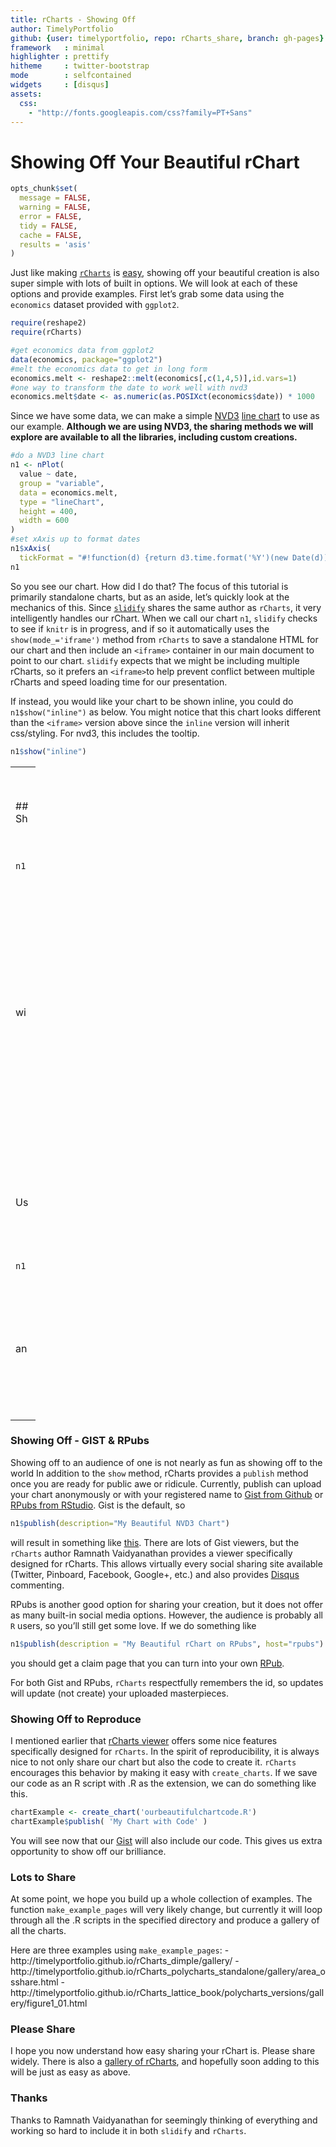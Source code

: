 ```yaml
---
title: rCharts - Showing Off
author: TimelyPortfolio
github: {user: timelyportfolio, repo: rCharts_share, branch: gh-pages}
framework   : minimal
highlighter : prettify
hitheme     : twitter-bootstrap
mode        : selfcontained
widgets     : [disqus]
assets:
  css: 
    - "http://fonts.googleapis.com/css?family=PT+Sans"
---
```


# Showing Off Your Beautiful rChart
  
<!-- AddThis Smart Layers BEGIN -->
<!-- Go to http://www.addthis.com/get/smart-layers to customize -->
<script type="text/javascript" src="//s7.addthis.com/js/300/addthis_widget.js#pubid=ra-4fdfcfd4773d48d3"></script>
<script type="text/javascript">
  addthis.layers({
    'theme' : 'transparent',
    'share' : {
      'position' : 'left',
      'numPreferredServices' : 5
    }   
  });
</script>
<!-- AddThis Smart Layers END -->


```r
opts_chunk$set(
  message = FALSE,
  warning = FALSE,
  error = FALSE,
  tidy = FALSE,
  cache = FALSE,
  results = 'asis'
)
```

Just like making [`rCharts`](http://rcharts.io/site) is [easy](http://ramnathv.github.io/rCharts/), showing off your beautiful creation is also super simple with lots of built in options.  We will look at each of these options and provide examples.  First let's grab some data using the `economics` dataset provided with `ggplot2`.

```r
require(reshape2)
require(rCharts)

#get economics data from ggplot2
data(economics, package="ggplot2")
#melt the economics data to get in long form
economics.melt <- reshape2::melt(economics[,c(1,4,5)],id.vars=1)
#one way to transform the date to work well with nvd3
economics.melt$date <- as.numeric(as.POSIXct(economics$date)) * 1000
```

Since we have some data, we can make a simple [NVD3](http://nvd3.org) [line chart](http://nvd3.org/ghpages/line.html) to use as our example.  **Although we are using NVD3, the sharing methods we will explore are available to all the libraries, including custom creations.**

```r
#do a NVD3 line chart
n1 <- nPlot(
  value ~ date,
  group = "variable",
  data = economics.melt,
  type = "lineChart",
  height = 400,
  width = 600
)
#set xAxis up to format dates
n1$xAxis(
  tickFormat = "#!function(d) {return d3.time.format('%Y')(new Date(d))}!#")
n1
```

So you see our chart.  How did I do that?  The focus of this tutorial is primarily standalone charts, but as an aside, let's quickly look at the mechanics of this.  Since [`slidify`](http://slidify.org) shares the same author as `rCharts`, it very intelligently handles our rChart.  When we call our chart `n1`, `slidify` checks to see if `knitr` is in progress, and if so it automatically uses the `show(mode_='iframe')` method from `rCharts` to save a standalone HTML for our chart and then include an `<iframe>` container in our main document to point to our chart.  `slidify` expects that we might be including multiple rCharts, so it prefers an `<iframe>`to help prevent conflict between multiple rCharts and speed loading time for our presentation.

If instead, you would like your chart to be shown inline, you could do `n1$show("inline")` as below.  You might notice that this chart looks different than the `<iframe>` version above since the `inline` version will inherit css/styling.  For nvd3, this includes the tooltip.

```r
n1$show("inline")
```

- - -
### Showing Off - To Yourself
Showing off to yourself can be very rewarding.  Running

```r
n1
```

will by default create a temp html file (don't worry it will be removed by R when you shut down R) that will open in your default browser.  `rCharts` accomplishes this by the `show` method.  Since it is an [R5 reference class](http://stat.ethz.ch/R-manual/R-devel/library/methods/html/refClass.html), the `show` method is called automatically.   

Using [`shiny`](http://www.rstudio.com/shiny/) might make us really proud of ourselves.  To see our chart with `shiny` we can run

```r
n1$show("server")
```

and avoid the creation of a temp file.  `Shiny` will start a web server, and your browser will open with our beautiful chart served by R.

- - -
### Showing Off - GIST & RPubs
Showing off to an audience of one is not nearly as fun as showing off to the world  In addition to the `show` method, rCharts provides a `publish` method once you are ready for public awe or ridicule.  Currently, publish can upload your chart anonymously or with your registered name to [Gist from Github](http://gist.github.com) or [RPubs from RStudio](http://rpubs.com).  Gist is the default, so 

```r
n1$publish(description="My Beautiful NVD3 Chart")
```

will result in something like [this](http://rcharts.io/viewer/?6064656#.Ue7FZo3VCSo).  There are lots of Gist viewers, but the `rCharts` author Ramnath Vaidyanathan provides a viewer specifically designed for rCharts.  This allows virtually every social sharing site available (Twitter, Pinboard, Facebook, Google+, etc.) and also provides [Disqus](http://disqus.com) commenting.

RPubs is another good option for sharing your creation, but it does not offer as many built-in social media options.  However, the audience is probably all `R` users, so you'll still get some love.  If we do something like 
```r
n1$publish(description = "My Beautiful rChart on RPubs", host="rpubs")
```

you should get a claim page that you can turn into your own [RPub](http://rpubs.com/timelyportfolio/7192).

For both Gist and RPubs, `rCharts` respectfully remembers the id, so updates will update (not create) your uploaded masterpieces.

### Showing Off to Reproduce
I mentioned earlier that [rCharts viewer](https://github.com/rcharts/viewer) offers some nice features specifically designed for `rCharts`.  In the spirit of reproducibility, it is always nice to not only share our chart but also the code to create it. `rCharts` encourages this behavior by making it easy with `create_charts`.  If we save our code as an R script with .R as the extension, we can do something like this.
                                                                                                      
```r
chartExample <- create_chart('ourbeautifulchartcode.R')
chartExample$publish( 'My Chart with Code' )
```

You will see now that our [Gist](http://rcharts.io/viewer/?6064899) will also include our code.  This gives us extra opportunity to show off our brilliance.

### Lots to Share
At some point, we hope you build up a whole collection of examples.  The function `make_example_pages` will very likely change, but currently it will loop through all the .R scripts in the specified directory and produce a gallery of all the charts.

Here are three examples using `make_example_pages`:
- http://timelyportfolio.github.io/rCharts_dimple/gallery/
- http://timelyportfolio.github.io/rCharts_polycharts_standalone/gallery/area_osshare.html
- http://timelyportfolio.github.io/rCharts_lattice_book/polycharts_versions/gallery/figure1_01.html


### Please Share
I hope you now understand how easy sharing your rChart is.  Please share widely.  There is also a [gallery of rCharts](http://rcharts.io/site/gallery.html), and hopefully soon adding to this will be just as easy as above.

### Thanks
Thanks to Ramnath Vaidyanathan for seemingly thinking of everything and working so hard to include it in both `slidify` and `rCharts`.


<div id='disqus_thread'></div>